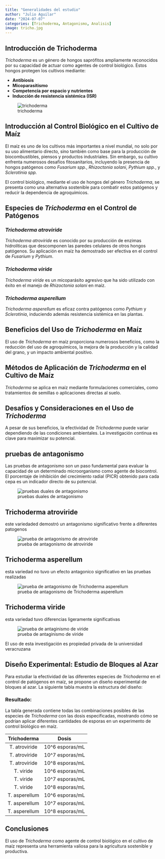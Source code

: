```yaml
---
title: "Generalidades del estudio"
author: "Julio Aguilar"
date: "2024-07-07"
categories: [Trichoderma, Antagonismo, Analisis]
image: tricho.jpg
---
```


## Introducción de Trichoderma

*Trichoderma* es un género de hongos saprófitos ampliamente reconocidos por su capacidad de actuar como agentes de control biológico. Estos hongos protegen los cultivos mediante:

-   **Antibiosis**
-   **Micoparasitismo**
-   **Competencia por espacio y nutrientes**
-   **Inducción de resistencia sistémica (ISR)**

![trichoderma](Trichoderma_1.jpg)

## Introducción al Control Biológico en el Cultivo de Maíz

El maíz es uno de los cultivos más importantes a nivel mundial, no solo por su uso alimentario directo, sino también como base para la producción de biocombustibles, piensos y productos industriales. Sin embargo, su cultivo enfrenta numerosos desafíos fitosanitarios, incluyendo la presencia de hongos patógenos como *Fusarium spp.*, *Rhizoctonia solani*, *Pythium spp.*, y *Sclerotinia spp.*

El control biológico, mediante el uso de hongos del género *Trichoderma*, se presenta como una alternativa sostenible para combatir estos patógenos y reducir la dependencia de agroquímicos.

## Especies de *Trichoderma* en el Control de Patógenos

### *Trichoderma atroviride*

*Trichoderma atroviride* es conocido por su producción de enzimas hidrolíticas que descomponen las paredes celulares de otros hongos patógenos. Su aplicación en maíz ha demostrado ser efectiva en el control de *Fusarium* y *Pythium*.

### *Trichoderma viride*

*Trichoderma viride* es un micoparásito agresivo que ha sido utilizado con éxito en el manejo de *Rhizoctonia solani* en maíz.

### *Trichoderma asperellum*

*Trichoderma asperellum* es eficaz contra patógenos como *Pythium* y *Sclerotinia*, induciendo además resistencia sistémica en las plantas.

## Beneficios del Uso de *Trichoderma* en Maíz

El uso de *Trichoderma* en maíz proporciona numerosos beneficios, como la reducción del uso de agroquímicos, la mejora de la producción y la calidad del grano, y un impacto ambiental positivo.

## Métodos de Aplicación de *Trichoderma* en el Cultivo de Maíz

*Trichoderma* se aplica en maíz mediante formulaciones comerciales, como tratamientos de semillas o aplicaciones directas al suelo.

## Desafíos y Consideraciones en el Uso de *Trichoderma*

A pesar de sus beneficios, la efectividad de *Trichoderma* puede variar dependiendo de las condiciones ambientales. La investigación continua es clave para maximizar su potencial.

## pruebas de antagonismo

Las pruebas de antagonismo son un paso fundamental para evaluar la capacidad de un determinado microorganismo como agente de biocontrol. El porcentaje de inhibición del crecimiento radial (PICR) obtenido para cada cepa es un indicador directo de su potencial.

![pruebas duales de antagonismo](antagonismo_1.jpg)

::: panel-tabset
## Trichoderma atroviride

este variedaded demostró un antagonismo significativo frente a diferentes patogenos

![prueba de antagonismo de atroviride](atroviride_1.jpg)

## Trichoderma asperellum

esta variedad no tuvo un efecto antagonico significativo en las pruebas realizadas

![prueba de antagonismo de Trichoderma asperellum](asperellum_1.jfif)

## Trichoderma viride

esta variedad tuvo diferencias ligeramente significativas

![prueba de antaginismo de viride](viride_1.png)
:::

::: callout-warning
El uso de esta investigación es propiedad privada de la universidad veracruzana
:::

## Diseño Experimental: Estudio de Bloques al Azar

Para estudiar la efectividad de las diferentes especies de *Trichoderma* en el control de patógenos en maíz, se propone un diseño experimental de bloques al azar. La siguiente tabla muestra la estructura del diseño:

### Resultado:

La tabla generada contiene todas las combinaciones posibles de las especies de *Trichoderma* con las dosis especificadas, mostrando cómo se podrían aplicar diferentes cantidades de esporas en un experimento de control biológico en maíz.

|  Trichoderma  |      Dosis       |
|:-------------:|:----------------:|
| T. atroviride | 10\^6 esporas/mL |
| T. atroviride | 10\^7 esporas/mL |
| T. atroviride | 10\^8 esporas/mL |
|   T. viride   | 10\^6 esporas/mL |
|   T. viride   | 10\^7 esporas/mL |
|   T. viride   | 10\^8 esporas/mL |
| T. asperellum | 10\^6 esporas/mL |
| T. asperellum | 10\^7 esporas/mL |
| T. asperellum | 10\^8 esporas/mL |

## Conclusiones

El uso de *Trichoderma* como agente de control biológico en el cultivo de maíz representa una herramienta valiosa para la agricultura sostenible y productiva.
